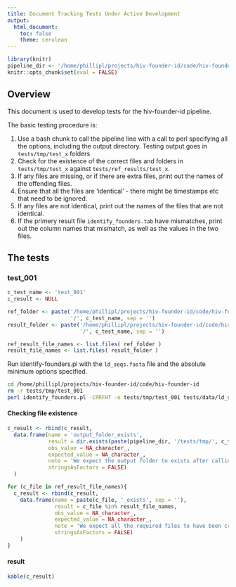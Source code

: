 ```yaml
---
title: Document Tracking Tests Under Active Development
output: 
  html_document:
    toc: false
    theme: cerulean
---
```


```r
library(knitr)
pipeline_dir <- '/home/phillipl/projects/hiv-founder-id/code/hiv-founder-id'
knitr::opts_chunk$set(eval = FALSE)
```

## Overview

This document is used to develop tests for the hiv-founder-id pipeline.

The basic testing procedure is:

1) Use a bash chunk to call the pipeline line with a call to perl specifying all the options, including the output directory. Testing output goes in `tests/tmp/test_x` folders
2) Check for the existence of the correct files and folders in `tests/tmp/test_x` against `tests/ref_results/test_x`.
3) If any files are missing, or if there are extra files, print out the names of the offending files.
4) Ensure that all the files are 'identical' - there might be timestamps etc that need to be ignored.
5) If any files are not identical, print out the names of the files that are not identical.
6) If the primery result file `identify_founders.tab` have mismatches, print out the column names that mismatch, as well as the values in the two files.

## The tests

### test_001

```r
c_test_name <- 'test_001'
c_result <- NULL

ref_folder <- paste('/home/phillipl/projects/hiv-founder-id/code/hiv-founder-id/tests/ref_results',
                    '/', c_test_name, sep = '')
result_folder <- paste('/home/phillipl/projects/hiv-founder-id/code/hiv-founder-id/tests/tmp',
                       '/', c_test_name, sep = '')

ref_result_file_names <- list.files( ref_folder )
result_file_names <- list.files( result_folder )

```

Run identify-founders.pl with the `ld_seqs.fasta` file and the absolute minimum options specified.

```bash
cd /home/phillipl/projects/hiv-founder-id/code/hiv-founder-id
rm -r tests/tmp/test_001
perl identify_founders.pl -CPRFHT -o tests/tmp/test_001 tests/data/ld_seqs.fasta 
```

#### Checking file existence

```r
c_result <- rbind(c_result,
  data.frame(name = 'output_folder_exists',
             result = dir.exists(paste(pipeline_dir, '/tests/tmp/', c_test_name, sep = '')),
             obs_value = NA_character_,
             expected_value = NA_character_,
             note = 'We expect the output folder to exists after calling the pipeline',
             stringsAsFactors = FALSE)
  )
```

```r
for (c_file in ref_result_file_names){
  c_result <- rbind(c_result,
    data.frame(name = paste(c_file, '_exists', sep = ''),
               result = c_file %in% result_file_names,
               obs_value = NA_character_,
               expected_value = NA_character_,
               note = 'We expect all the required files to have been created',
               stringsAsFactors = FALSE)
    )
}
```




#### result

```r
kable(c_result)
```


